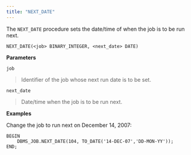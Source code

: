 ```yaml
---
title: "NEXT_DATE"
---
```




The `NEXT_DATE` procedure sets the date/time of when the job is to be run next.

``` text
NEXT_DATE(<job> BINARY_INTEGER, <next_date> DATE)
```

**Parameters**

`job`

> Identifier of the job whose next run date is to be set.

`next_date`

> Date/time when the job is to be run next.

**Examples**

Change the job to run next on December 14, 2007:

``` text
BEGIN
    DBMS_JOB.NEXT_DATE(104, TO_DATE('14-DEC-07','DD-MON-YY'));
END;
```
